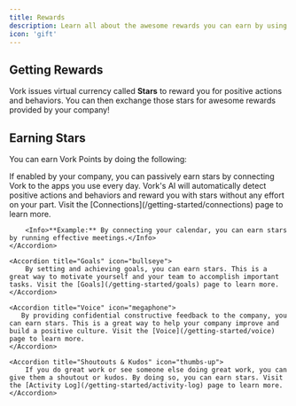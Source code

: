 ```yaml
---
title: Rewards
description: Learn all about the awesome rewards you can earn by using Vork.
icon: 'gift'
---
```


## Getting Rewards

Vork issues virtual currency called **Stars** to reward you for positive actions and behaviors. You can then exchange those stars for awesome rewards provided by your company!

## Earning Stars

You can earn Vork Points by doing the following:


<AccordionGroup>
    <Accordion title="Connections" icon="plug">
        If enabled by your company, you can passively earn stars by connecting Vork to the apps you use every day.
        Vork's AI will automatically detect positive actions and behaviors and reward you with stars without any effort on your part. Visit the [Connections](/getting-started/connections) page to learn more.

        <Info>**Example:** By connecting your calendar, you can earn stars by running effective meetings.</Info>
    </Accordion>

    <Accordion title="Goals" icon="bullseye">
        By setting and achieving goals, you can earn stars. This is a great way to motivate yourself and your team to accomplish important tasks. Visit the [Goals](/getting-started/goals) page to learn more.
    </Accordion>

    <Accordion title="Voice" icon="megaphone">
       By providing confidential constructive feedback to the company, you can earn stars. This is a great way to help your company improve and build a positive culture. Visit the [Voice](/getting-started/voice) page to learn more.
    </Accordion>

    <Accordion title="Shoutouts & Kudos" icon="thumbs-up">
        If you do great work or see someone else doing great work, you can give them a shoutout or kudos. By doing so, you can earn stars. Visit the [Activity Log](/getting-started/activity-log) page to learn more.
    </Accordion>
</AccordionGroup>
